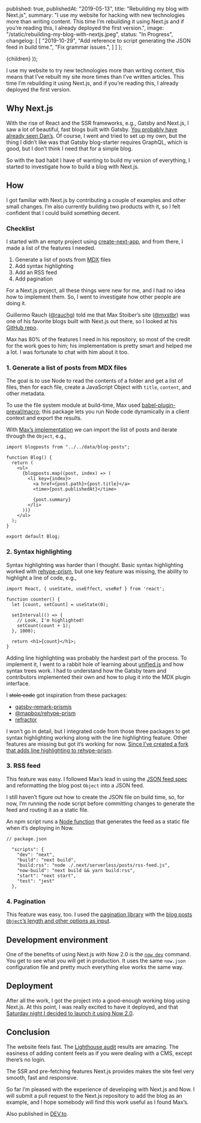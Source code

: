 
  published: true,
  publishedAt: "2019-05-13",
  title: "Rebuilding my blog with Next.js",
  summary:
    "I use my website for hacking with new technologies more than writing content. This time I&rsquo;m rebuilding it using Next.js and if you&rsquo;re reading this, I already deployed the first version.",
  image: "/static/rebuilding-my-blog-with-nextjs.jpeg",
  status: "In Progress",
  changelog: [
    [
      "2019-10-29",
      "Add reference to script generating the JSON feed in build time.",
      "Fix grammar issues.",
    ]
  ]
};


  <BlogPost path={router.pathname} meta={meta}>
    {children}
  </BlogPost>
));

I use my website to try new technologies more than writing content, this means that I&#8217;ve rebuilt my site more times than I&#8217;ve written articles. This time I&#8217;m rebuilding it using Next.js, and if you&#8217;re reading this, I already deployed the first version.

## Why Next.js

With the rise of React and the SSR frameworks, e.g., Gatsby and Next.js, I saw a lot of beautiful, fast blogs built with Gatsby. [You probably have already seen Dan&#8217;s](https://overreacted.io/). Of course, I went and tried to set up my own, but the thing I didn&#8217;t like was that Gatsby blog-starter requires GraphQL, which is good, but I don&#8217;t think I need that for a simple blog.

So with the bad habit I have of wanting to build my version of everything, I started to investigate how to build a blog with Next.js.

## How

I got familiar with Next.js by contributing a couple of examples and other small changes. I&#8217;m also currently building two products with it, so I felt confident that I could build something decent.

### Checklist

I started with an empty project using [create-next-app](https://github.com/segment-open-source-transfer/create-next-app), and from there, I made a list of the features I needed.

1. Generate a list of posts from [MDX](https://mdxjs.com/) files
2. Add syntax highlighting
3. Add an RSS feed
4. Add pagination

For a Next.js project, all these things were new for me, and I had no idea how to implement them. So, I went to investigate how other people are doing it.

Guillermo Rauch ([@rauchg](https://twitter.com/rauchg)) told me that Max Stoiber&rsquo;s site ([@mxstbr](https://twitter.com/mxstbr)) was one of his favorite blogs built with Next.js out there, so I looked at his [GitHub repo](https://github.com/mxstbr/mxstbr.com).

Max has 80% of the features I need in his repository, so most of the credit for the work goes to him; his implementation is pretty smart and helped me a lot. I was fortunate to chat with him about it too. 

### 1. Generate a list of posts from MDX files

The goal is to use Node to read the contents of a folder and get a list of files, then for each file, create a JavaScript Object with `title`, `content`, and other metadata.

To use the file system module at build-time, Max used [babel-plugin-preval/macro](https://github.com/kentcdodds/babel-plugin-preval); this package lets you run Node code dynamically in a client context and export the results.

With [Max&#8217;s implementation](https://github.com/mxstbr/mxstbr.com/blob/master/pages/thoughts/index.js) we can import the list of posts and iterate through the `Object`, e.g.,

```jsx{1,6,7,8,9,10,11,12}
import blogposts from "../../data/blog-posts"; 

function Blog() {
  return (
    <ul>
      {blogposts.map((post, index) => (
        <li key={index}>
          <a href={post.path}>{post.title}</a>
          <time>{post.publishedAt}</time>

          {post.summary}
        </li>
      ))}
    </ul>
  );
}

export default Blog;
```

### 2. Syntax highlighting

Syntax highlighting was harder than I thought. Basic syntax highlighting worked with [rehype-prism](https://github.com/mapbox/rehype-prism), but one key feature was missing, the ability to highlight a line of code, e.g.,

```jsx{6,7,8,9}
import React, { useState, useEffect, useRef } from 'react';

function counter() {
  let [count, setCount] = useState(0);

  setInterval(() => {
    // Look, I'm highlighted!
    setCount(count + 1);
  }, 1000);

  return <h1>{count}</h1>;
}
```

Adding line highlighting was probably the hardest part of the process. To implement it, I went to a rabbit hole of learning about [unified.js](https://unified.js.org/) and how syntax trees work. I had to understand how the Gatsby team and contributors implemented their own and how to plug it into the MDX plugin interface.

I <s>stole code</s> got inspiration from these packages:

- [gatsby-remark-prismjs](https://github.com/gatsbyjs/gatsby/tree/master/packages/gatsby-remark-prismjs)
- [@mapbox/rehype-prism](https://github.com/mapbox/rehype-prism)
- [refractor](https://github.com/wooorm/refractor)

I won&#8217;t go in detail, but I integrated code from those three packages to get syntax highlighting working along with the line highlighting feature. Other features are missing but got it&#8217;s working for now. [Since I&#8217;ve created a fork that adds line highlighting to rehype-prism](https://github.com/j0lv3r4/mdx-prism). 

### 3. RSS feed

This feature was easy. I followed Max&#8217;s lead in using the [JSON feed spec](https://jsonfeed.org) and reformatting the blog post `Object` into a JSON feed.

I still haven&#8217;t figure out how to create the JSON file on build time, so, for now, I&#8217;m running the node script before committing changes to generate the feed and routing it as a static file.

An npm script runs a [Node function](https://github.com/j0lv3r4/jolvera.dev/blob/master/posts/rss-feed.js) that generates the feed as a static file when it&#8217;s deploying in Now.

```js{6,7}
// package.json

  "scripts": {
    "dev": "next",
    "build": "next build",
    "build:rss": "node ./.next/serverless/posts/rss-feed.js",
    "now-build": "next build && yarn build:rss",
    "start": "next start",
    "test": "jest"
  },
```

### 4. Pagination

This feature was easy, too. I used the [pagination library](https://www.npmjs.com/package/pagination) with the [blog posts `Object`&rsquo;s length and other options as input](https://github.com/j0lv3r4/jolvera.dev/blob/master/pages/blog.js#L13-L18).

## Development environment

One of the benefits of using Next.js with Now 2.0 is the [`now dev`](https://zeit.co/blog/now-dev) command. You get to see what you will get in production. It uses the same `now.json` configuration file and pretty much everything else works the same way.

## Deployment

After all the work, I got the project into a good-enough working blog using Next.js. At this point, I was really excited to have it deployed, and that [Saturday night I decided to launch it using Now 2.0](https://twitter.com/_jolvera/status/1127431569042550784?s=20).

## Conclusion

The website feels fast. The [Lighthouse audit](https://twitter.com/_jolvera/status/1127432136565383169?s=20) results are amazing. The easiness of adding content feels as if you were dealing with a CMS, except there&rsquo;s no login.

The SSR and pre-fetching features Next.js provides makes the site feel very smooth, fast and responsive.

So far I&#8217;m pleased with the experience of developing with Next.js and Now. I will submit a pull request to the Next.js repository to add the blog as an example, and I hope somebody will find this work useful as I found Max&rsquo;s.

Also published in <a rel="syndication" class="u-syndication" href="https://dev.to/jolvera/rebuilding-my-blog-with-next-js-1h84">DEV.to</a>.